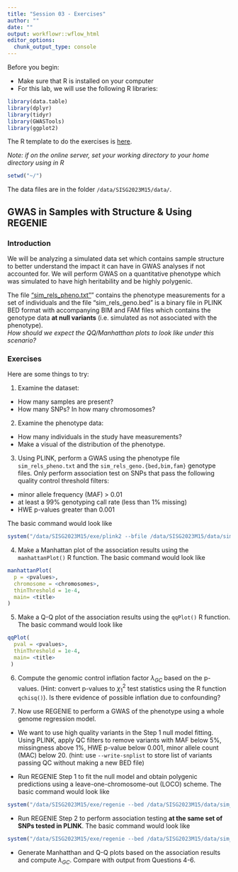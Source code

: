 ```yaml
---
title: "Session 03 - Exercises"
author: ""
date: ""
output: workflowr::wflow_html
editor_options:
  chunk_output_type: console
---
```

Before you begin:

* Make sure that R is installed on your computer
* For this lab, we will use the following R libraries:
```r
library(data.table)
library(dplyr)
library(tidyr)
library(GWASTools)
library(ggplot2)
```

The R template to do the exercises is [here](https://github.com/joellembatchou/SISG2023_Association_Mapping/tree/master/code).

*Note: if on the online server, set your working directory to your home directory using in R*
```r
setwd("~/")
```

The data files are in the folder `/data/SISG2023M15/data/`.


## GWAS in Samples with Structure & Using REGENIE

### Introduction
We will be analyzing a simulated data set which contains sample structure to better understand the impact it can have in GWAS analyses if not accounted for. 
We will perform GWAS on a quantitative phenotype which was simulated to have high heritability and be highly polygenic.

The file ["sim_rels_pheno.txt"](https://github.com/joellembatchou/SISG2023_Association_Mapping/tree/master/data)” contains the phenotype measurements 
for a set of individuals and the file "sim_rels_geno.bed" is a binary file in PLINK BED format 
with accompanying BIM and FAM files which contains the genotype data **at null variants** (i.e. simulated as not associated with the phenotype).  
*How should we expect the QQ/Manhatthan plots to look like under this scenario?*

### Exercises
Here are some things to try:

1. Examine the dataset:
  * How many samples are present? 
  * How many SNPs? In how many chromosomes?

2. Examine the phenotype data:
  * How many individuals in the study have measurements?
  * Make a visual of the distribution of the phenotype.

3. Using PLINK, perform a GWAS using the phenotype file `sim_rels_pheno.txt` and the `sim_rels_geno.{bed,bim,fam}` genotype files.
Only perform association test on SNPs that pass the following quality control threshold filters:

* minor allele frequency (MAF) > 0.01
* at least a 99% genotyping call rate (less than 1% missing)
* HWE p-values greater than 0.001

The basic command would look like
```r
system("/data/SISG2023M15/exe/plink2 --bfile /data/SISG2023M15/data/sim_rels_geno --pheno /data/SISG2023M15/data/sim_rels_pheno.txt --pheno-name <pheno_name> --maf <min_MAF> --geno <max_miss> --hwe <hwe_p_thresh> --glm allow-no-covars --out <output_prefix>")
```

4. Make a Manhattan plot of the association results using the `manhattanPlot()` R function. The basic command would look like
```r
manhattanPlot(
  p = <pvalues>,
  chromosome = <chromosomes>, 
  thinThreshold = 1e-4,
  main= <title>
)
```

5. Make a Q-Q plot of the association results using the `qqPlot()` R function. The basic command would look like
```r
qqPlot(
  pval = <pvalues>,
  thinThreshold = 1e-4,
  main= <title>
 )
```

6. Compute the genomic control inflation factor $\lambda_{GC}$ based on the p-values.
(Hint: convert p-values to $\chi^2_1$ test statistics using the R function `qchisq()`). 
Is there evidence of possible inflation due to confounding?

7. Now use REGENIE to perform a GWAS of the phenotype
using a whole genome regression model.
  
  * We want to use high quality variants in the Step 1 null model fitting.
  Using PLINK, apply QC filters to remove variants with MAF below 5%, missingness above 1%, HWE p-value below 0.001, minor allele count (MAC) below 20. 
  (hint: use `--write-snplist` to store list of variants passing QC without making a new BED file)
  
  * Run REGENIE Step 1 to fit the null model and obtain polygenic predictions using a leave-one-chromosome-out (LOCO) scheme. The basic command would look like
```r
system("/data/SISG2023M15/exe/regenie --bed /data/SISG2023M15/data/sim_rels_geno --phenoFile /data/SISG2023M15/data/sim_rels_pheno.txt --step 1 --loocv --bsize 1000 --qt --extract <plink_QC_pass_snplist> --out <output_prefix_step1>")
```

  * Run REGENIE Step 2 to perform association testing **at the same set of SNPs tested in PLINK**. The basic command would look like
```r
system("/data/SISG2023M15/exe/regenie --bed /data/SISG2023M15/data/sim_rels_geno --phenoFile /data/SISG2023M15/data/sim_rels_pheno.txt --step 2 --bsize 400 --qt  --pred <output_prefix_step1>_pred.list --extract <plink_GWAS_snplist> --out <output_prefix_step2>")
```  

  * Generate Manhatthan and Q-Q plots based on the association results and compute $\lambda_{GC}$. Compare with output from Questions 4-6.
  
